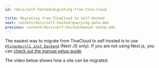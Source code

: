 ```yaml
---
id: /docs/self-hosted/migrating-from-tina-cloud

title: Migrating from TinaCloud to Self-Hosted
next: content/docs/self-hosted/querying-data.mdx
previous: content/docs/self-hosted/manual-setup.mdx
---
```


The easiest way to migrate from TinaCloud to self-hosted is to use [`@tinacms/cli init backend`](/docs/self-hosted/existing-site) (Next JS only). If you are not using Next.js, you can [check out the manual setup guide](/docs/self-hosted/manual-setup).

The video below shows how a site can be migrated.

<Youtube embedSrc="https://www.youtube.com/embed/djeKL6inGas" />

